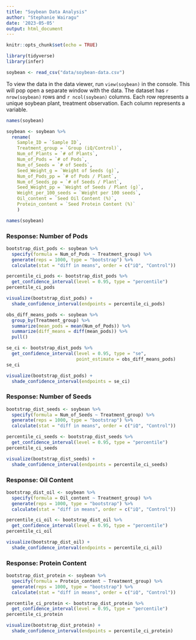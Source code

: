 ```yaml
---
title: "Soybean Data Analysis"
author: "Stephanie Wairagu"
date: '2023-05-05'
output: html_document
---
```


```r
knitr::opts_chunk$set(echo = TRUE)
```

```r
library(tidyverse)
library(infer)
```

```r
soybean <- read_csv("data/soybean-data.csv")
```

To view the data in the data viewer, run `view(soybean)` in the console. This will pop open a separate window with the data. The dataset has `r nrow(soybean)` rows and `r ncol(soybean)` columns. Each row represents a unique soybean plant, treatment observation. Each column represents a variable. 

```r
names(soybean)
```

```r
soybean <- soybean %>% 
  rename(
    Sample_ID = `Sample ID`,
    Treatment_group = `Group (iQ/Control)`,
    Num_of_Plants = `# of Plants`,
    Num_of_Pods = `# of Pods`,
    Num_of_Seeds = `# of Seeds`,
    Seed_Weight_g = `Weight of Seeds (g)`,
    Num_of_Pods_pp = `# of Pods / Plant`,
    Num_of_Seeds_pp = `# of Seeds / Plant`,
    Seed_Weight_pp = `Weight of Seeds / Plant (g)`,
    Weight_per_100_seeds = `Weight per 100 seeds`,
    Oil_content = `Seed Oil Content (%)`,
    Protein_content = `Seed Protein Content (%)`
    )
```

```r
names(soybean)
```

### Response: Number of Pods

```r
bootstrap_dist_pods <- soybean %>% 
  specify(formula = Num_of_Pods ~ Treatment_group) %>% 
  generate(reps = 1000, type = "bootstrap") %>% 
  calculate(stat = "diff in means", order = c("iQ", "Control"))
```

```r
percentile_ci_pods <- bootstrap_dist_pods %>% 
  get_confidence_interval(level = 0.95, type = "percentile")
percentile_ci_pods
```

```r
visualize(bootstrap_dist_pods) + 
  shade_confidence_interval(endpoints = percentile_ci_pods)
```

```r
obs_diff_means_pods <- soybean %>% 
  group_by(Treatment_group) %>% 
  summarize(mean_pods = mean(Num_of_Pods)) %>% 
  summarize(diff_means = diff(mean_pods)) %>% 
  pull()
```

```r
se_ci <- bootstrap_dist_pods %>% 
  get_confidence_interval(level = 0.95, type = "se", 
                          point_estimate = obs_diff_means_pods)
se_ci
```

```r
visualize(bootstrap_dist_pods) + 
  shade_confidence_interval(endpoints = se_ci)
```

### Response: Number of Seeds

```r
bootstrap_dist_seeds <- soybean %>% 
  specify(formula = Num_of_Seeds ~ Treatment_group) %>% 
  generate(reps = 1000, type = "bootstrap") %>% 
  calculate(stat = "diff in means", order = c("iQ", "Control"))
```

```r
percentile_ci_seeds <- bootstrap_dist_seeds %>% 
  get_confidence_interval(level = 0.95, type = "percentile")
percentile_ci_seeds
```

```r
visualize(bootstrap_dist_seeds) + 
  shade_confidence_interval(endpoints = percentile_ci_seeds)
```

### Response: Oil Content

```r
bootstrap_dist_oil <- soybean %>% 
  specify(formula = Oil_content ~ Treatment_group) %>% 
  generate(reps = 1000, type = "bootstrap") %>% 
  calculate(stat = "diff in means", order = c("iQ", "Control"))
```

```r
percentile_ci_oil <- bootstrap_dist_oil %>% 
  get_confidence_interval(level = 0.95, type = "percentile")
percentile_ci_oil
```

```r
visualize(bootstrap_dist_oil) + 
  shade_confidence_interval(endpoints = percentile_ci_oil)
```


### Response: Protein Content

```r
bootstrap_dist_protein <- soybean %>% 
  specify(formula = Protein_content ~ Treatment_group) %>% 
  generate(reps = 1000, type = "bootstrap") %>% 
  calculate(stat = "diff in means", order = c("iQ", "Control"))
```

```r
percentile_ci_protein <- bootstrap_dist_protein %>% 
  get_confidence_interval(level = 0.95, type = "percentile")
percentile_ci_protein
```

```r
visualize(bootstrap_dist_protein) + 
  shade_confidence_interval(endpoints = percentile_ci_protein)
```















